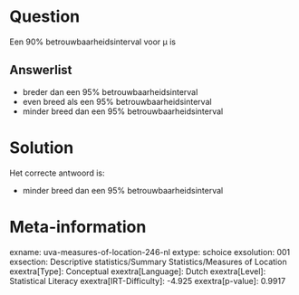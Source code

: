 Question
========

Een 90% betrouwbaarheidsinterval voor μ is

Answerlist
----------

* breder dan een 95% betrouwbaarheidsinterval
* even breed als een 95% betrouwbaarheidsinterval
* minder breed dan een 95% betrouwbaarheidsinterval

Solution
========

Het correcte antwoord is: 

* minder breed dan een 95% betrouwbaarheidsinterval

Meta-information
================
exname: uva-measures-of-location-246-nl
extype: schoice
exsolution: 001
exsection: Descriptive statistics/Summary Statistics/Measures of Location
exextra[Type]: Conceptual
exextra[Language]: Dutch
exextra[Level]: Statistical Literacy
exextra[IRT-Difficulty]: -4.925
exextra[p-value]: 0.9917
